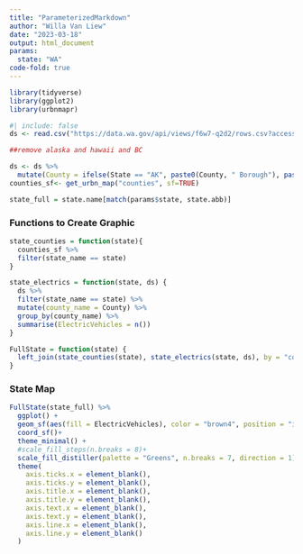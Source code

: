 ```yaml
---
title: "ParameterizedMarkdown"
author: "Willa Van Liew"
date: "2023-03-18"
output: html_document
params:
  state: "WA"
code-fold: true
---
```


```r
library(tidyverse)
library(ggplot2)
library(urbnmapr)

#| include: false
ds <- read.csv("https://data.wa.gov/api/views/f6w7-q2d2/rows.csv?accessType=DOWNLOAD")

##remove alaska and hawaii and BC

ds <- ds %>%
  mutate(County = ifelse(State == "AK", paste0(County, " Borough"), paste0(County, " County")), state_name = state.name[match(State,state.abb)])
counties_sf<- get_urbn_map("counties", sf=TRUE)

state_full = state.name[match(params$state, state.abb)]
```

### Functions to Create Graphic
```r
state_counties = function(state){
  counties_sf %>%
  filter(state_name == state)
}

state_electrics = function(state, ds) {
  ds %>%
  filter(state_name == state) %>%
  mutate(county_name = County) %>%
  group_by(county_name) %>%
  summarise(ElectricVehicles = n()) 
}

FullState = function(state) {
  left_join(state_counties(state), state_electrics(state, ds), by = "county_name")
}
```

### State Map 
```r
FullState(state_full) %>%
  ggplot() +
  geom_sf(aes(fill = ElectricVehicles), color = "brown4", position = "identity") +
  coord_sf()+
  theme_minimal() +
  #scale_fill_steps(n.breaks = 8)+
  scale_fill_distiller(palette = "Greens", n.breaks = 7, direction = 1)+
  theme(
    axis.ticks.x = element_blank(),
    axis.ticks.y = element_blank(),
    axis.title.x = element_blank(),
    axis.title.y = element_blank(),
    axis.text.x = element_blank(),
    axis.text.y = element_blank(),
    axis.line.x = element_blank(),
    axis.line.y = element_blank()
  )
```

